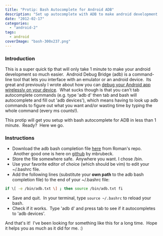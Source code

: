 ```yaml
---
title: "Protip: Bash Autocomplete for Android ADB"
description: "Set up autocomplete with ADB to make android development less painful."
date: "2012-02-17"
categories: 
  - "android-2"
tags: 
  - android
coverImage: "bash-300x237.png"
---
```


### Introduction

This is a super quick tip that will only take 1 minute to make your android development so much easier.  Android Debug Bridge (adb) is a command-line tool that lets you interface with an emulator or an android device.  Its great and previously I wrote about how you can [debug your Android app wirelessly on your device](http://www.jessechen.net/blog/debugging-your-android-app-wirelessly-on-an-android-smartphone/).  What sucks though is that you can't tab autocomplete commands (e.g. type 'adb d' then tab and bash will autocomplete and fill out 'adb devices'), which means having to look up adb commands to figure out what you want and/or wasting time by typing the whole command (every ms counts!).

This protip will get you setup with bash autocomplete for ADB in less than 1 minute.  Ready?  Here we go.

### Instructions

- Download the adb bash completion file [here](http://romannurik-code.googlecode.com/git/misc/bash_completion/adb) from Roman's repo.  Another good one is here on [github](https://github.com/mbrubeck/android-completion/blob/master/android) by mbrubeck.
- Store the file somewhere safe.  Anywhere you want. I chose /bin.
- Use your favorite editor of choice (which should be vim) to edit your ~/.bashrc file.
- Add the following lines (substitute your **own path** to the adb bash completion file) to the end of your ~/.bashrc file:

```bash 
if \[ -e /bin/adb.txt \] ; then source /bin/adb.txt fi
```

- Save and quit.  In your terminal, type `source ~/.bashrc` to reload your bash.
- Check if it works.  Type 'adb d' and press tab to see if it autocompletes to 'adb devices'.

And that's it!  I've been looking for something like this for a long time.  Hope it helps you as much as it did for me. :)
